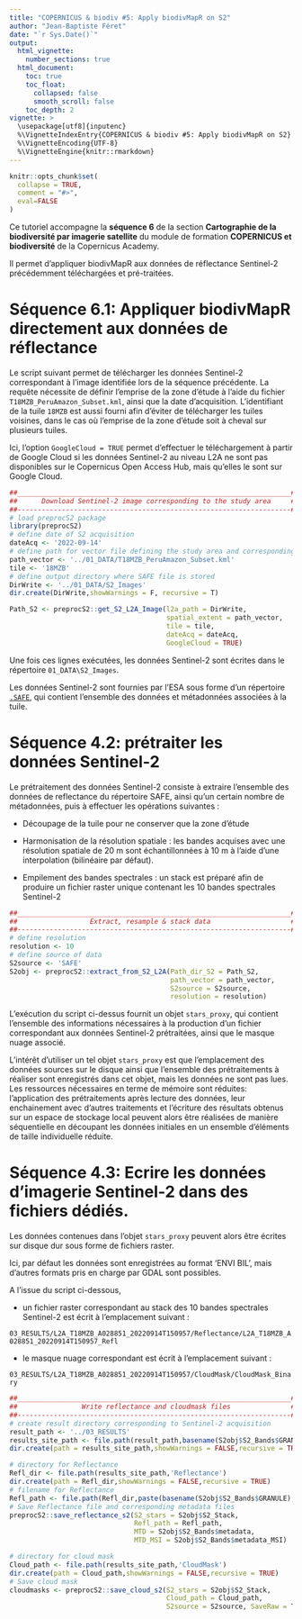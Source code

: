 ```yaml
---
title: "COPERNICUS & biodiv #5: Apply biodivMapR on S2"
author: "Jean-Baptiste Féret"
date: "`r Sys.Date()`"
output:
  html_vignette:
    number_sections: true
  html_document:
    toc: true
    toc_float:
      collapsed: false
      smooth_scroll: false
    toc_depth: 2
vignette: >
  \usepackage[utf8]{inputenc}
  %\VignetteIndexEntry{COPERNICUS & biodiv #5: Apply biodivMapR on S2}
  %\VignetteEncoding{UTF-8}
  %\VignetteEngine{knitr::rmarkdown}
---
```

  
```r
knitr::opts_chunk$set(
  collapse = TRUE,
  comment = "#>",
  eval=FALSE
)
```

Ce tutoriel accompagne la __séquence 6__ de la section __Cartographie de la biodiversité par imagerie satellite__ du module de formation __COPERNICUS et biodiversité__ de la Copernicus Academy.

Il permet d'appliquer biodivMapR aux données de réflectance Sentinel-2 précédemment téléchargées et pré-traitées. 


# Séquence 6.1: Appliquer biodivMapR directement aux données de réflectance 

Le script suivant permet de télécharger les données Sentinel-2 correspondant à l’image identifiée lors de la séquence précédente. 
La requête nécessite de définir l'emprise de la zone d'étude à l’aide du fichier `T18MZB_PeruAmazon_Subset.kml`, ainsi que la date d’acquisition. 
L’identifiant de la tuile `18MZB` est aussi fourni afin d’éviter de télécharger les tuiles voisines, dans le cas où l’emprise de la zone d’étude soit à cheval sur plusieurs tuiles.

Ici, l’option `GoogleCloud = TRUE` permet d’effectuer le téléchargement à partir de Google Cloud si les données Sentinel-2 au niveau L2A ne sont pas disponibles sur le Copernicus Open Access Hub, mais qu’elles le sont sur Google Cloud. 


```r
##____________________________________________________________________##
##      Download Sentinel-2 image corresponding to the study area     ##
##--------------------------------------------------------------------##
# load preprocS2 package
library(preprocS2)
# define date of S2 acquisition
dateAcq <- '2022-09-14'
# define path for vector file defining the study area and corresponding tile
path_vector <- '../01_DATA/T18MZB_PeruAmazon_Subset.kml'
tile <- '18MZB'
# define output directory where SAFE file is stored
DirWrite <- '../01_DATA/S2_Images'
dir.create(DirWrite,showWarnings = F, recursive = T)

Path_S2 <- preprocS2::get_S2_L2A_Image(l2a_path = DirWrite, 
                                       spatial_extent = path_vector, 
                                       tile = tile, 
                                       dateAcq = dateAcq,
                                       GoogleCloud = TRUE)
```

Une fois ces lignes exécutées, les données Sentinel-2 sont écrites dans le répertoire `01_DATA\S2_Images`. 

Les données Sentinel-2 sont fournies par l’ESA sous forme d’un répertoire [`.SAFE`](https://sentinels.copernicus.eu/web/sentinel/user-guides/sentinel-2-msi/data-formats), qui contient l’ensemble des données et métadonnées associées à la tuile. 


# Séquence 4.2: prétraiter les données Sentinel-2

Le prétraitement des données Sentinel-2 consiste à extraire l’ensemble des données de reflectance du répertoire SAFE, ainsi qu’un certain nombre de métadonnées, puis à effectuer les opérations suivantes : 

-	Découpage de la tuile pour ne conserver que la zone d’étude

-	Harmonisation de la résolution spatiale : les bandes acquises avec une résolution spatiale de 20 m sont échantillonnées à 10 m à l’aide d’une interpolation (bilinéaire par défaut). 

-	Empilement des bandes spectrales : un stack est préparé afin de produire un fichier raster unique contenant les 10 bandes spectrales Sentinel-2


```r
##____________________________________________________________________##
##                  Extract, resample & stack data                    ##
##--------------------------------------------------------------------##
# define resolution
resolution <- 10
# define source of data
S2source <- 'SAFE'
S2obj <- preprocS2::extract_from_S2_L2A(Path_dir_S2 = Path_S2,
                                        path_vector = path_vector,
                                        S2source = S2source,
                                        resolution = resolution)

```

L’exécution du script ci-dessus fournit un objet `stars_proxy`, qui contient l’ensemble des informations nécessaires à la production d’un fichier correspondant aux données Sentinel-2 prétraitées, ainsi que le masque nuage associé.

L'intérêt d’utiliser un tel objet `stars_proxy` est que l’emplacement des données sources sur le disque ainsi que l’ensemble des prétraitements à réaliser sont enregistrés dans cet objet, mais les données ne sont pas lues. 
Les ressources nécessaires en terme de mémoire sont réduites: l’application des prétraitements après lecture des données, leur enchainement avec d’autres traitements et l’écriture des résultats obtenus sur un espace de stockage local peuvent alors être réalisées de manière séquentielle en découpant les données initiales en un ensemble d’éléments de taille individuelle réduite.

# Séquence 4.3: Ecrire les données d'imagerie Sentinel-2 dans des fichiers dédiés. 

Les données contenues dans l’objet `stars_proxy` peuvent alors être écrites sur disque dur sous forme de fichiers raster.

Ici, par défaut les données sont enregistrées au format ‘ENVI BIL’, mais d’autres formats pris en charge par GDAL sont possibles. 


A l’issue du script ci-dessous, 

-	un fichier raster correspondant au stack des 10 bandes spectrales Sentinel-2 est écrit à l’emplacement suivant : 

`03_RESULTS/L2A_T18MZB_A028851_20220914T150957/Reflectance/L2A_T18MZB_A028851_20220914T150957_Refl`

-	le masque nuage correspondant est écrit à l’emplacement suivant : 

`03_RESULTS/L2A_T18MZB_A028851_20220914T150957/CloudMask/CloudMask_Binary`



```r

##____________________________________________________________________##
##                Write reflectance and cloudmask files               ##
##--------------------------------------------------------------------##
# create result directory corresponding to Sentinel-2 acquisition
result_path <- '../03_RESULTS'
results_site_path <- file.path(result_path,basename(S2obj$S2_Bands$GRANULE))
dir.create(path = results_site_path,showWarnings = FALSE,recursive = TRUE)

# directory for Reflectance
Refl_dir <- file.path(results_site_path,'Reflectance')
dir.create(path = Refl_dir,showWarnings = FALSE,recursive = TRUE)
# filename for Reflectance
Refl_path <- file.path(Refl_dir,paste(basename(S2obj$S2_Bands$GRANULE),'_Refl',sep = ''))
# Save Reflectance file and corresponding metadata files
preprocS2::save_reflectance_s2(S2_stars = S2obj$S2_Stack, 
                               Refl_path = Refl_path,
                               MTD = S2obj$S2_Bands$metadata, 
                               MTD_MSI = S2obj$S2_Bands$metadata_MSI)

# directory for cloud mask
Cloud_path <- file.path(results_site_path,'CloudMask')
dir.create(path = Cloud_path,showWarnings = FALSE,recursive = TRUE)
# Save cloud mask
cloudmasks <- preprocS2::save_cloud_s2(S2_stars = S2obj$S2_Stack,
                                       Cloud_path = Cloud_path,
                                       S2source = S2source, SaveRaw = T)

```
